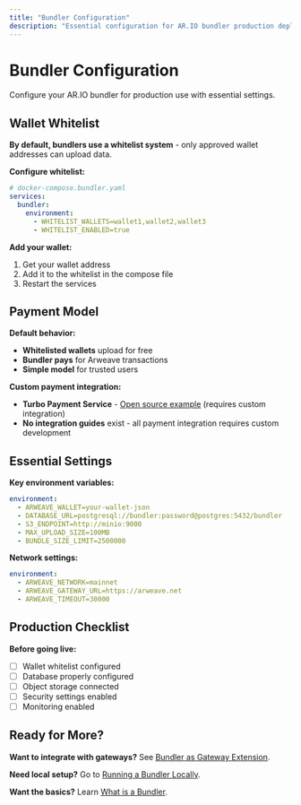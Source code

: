```yaml
---
title: "Bundler Configuration"
description: "Essential configuration for AR.IO bundler production deployment"
---
```


# Bundler Configuration

Configure your AR.IO bundler for production use with essential settings.

## Wallet Whitelist

**By default, bundlers use a whitelist system** - only approved wallet addresses can upload data.

**Configure whitelist:**

```yaml
# docker-compose.bundler.yaml
services:
  bundler:
    environment:
      - WHITELIST_WALLETS=wallet1,wallet2,wallet3
      - WHITELIST_ENABLED=true
```

**Add your wallet:**

1. Get your wallet address
2. Add it to the whitelist in the compose file
3. Restart the services

## Payment Model

**Default behavior:**

- **Whitelisted wallets** upload for free
- **Bundler pays** for Arweave transactions
- **Simple model** for trusted users

**Custom payment integration:**

- **Turbo Payment Service** - [Open source example](https://github.com/ardriveapp/turbo-payment-service) (requires custom integration)
- **No integration guides** exist - all payment integration requires custom development

## Essential Settings

**Key environment variables:**

```yaml
environment:
  - ARWEAVE_WALLET=your-wallet-json
  - DATABASE_URL=postgresql://bundler:password@postgres:5432/bundler
  - S3_ENDPOINT=http://minio:9000
  - MAX_UPLOAD_SIZE=100MB
  - BUNDLE_SIZE_LIMIT=2500000
```

**Network settings:**

```yaml
environment:
  - ARWEAVE_NETWORK=mainnet
  - ARWEAVE_GATEWAY_URL=https://arweave.net
  - ARWEAVE_TIMEOUT=30000
```

## Production Checklist

**Before going live:**

- [ ] Wallet whitelist configured
- [ ] Database properly configured
- [ ] Object storage connected
- [ ] Security settings enabled
- [ ] Monitoring enabled

## Ready for More?

**Want to integrate with gateways?** See [Bundler as Gateway Extension](/running-your-own-infrastructure/bundler/bundler-as-gateway-extension).

**Need local setup?** Go to [Running a Bundler Locally](/running-your-own-infrastructure/bundler/running-bundler-locally).

**Want the basics?** Learn [What is a Bundler](/running-your-own-infrastructure/bundler/what-is-a-bundler).
